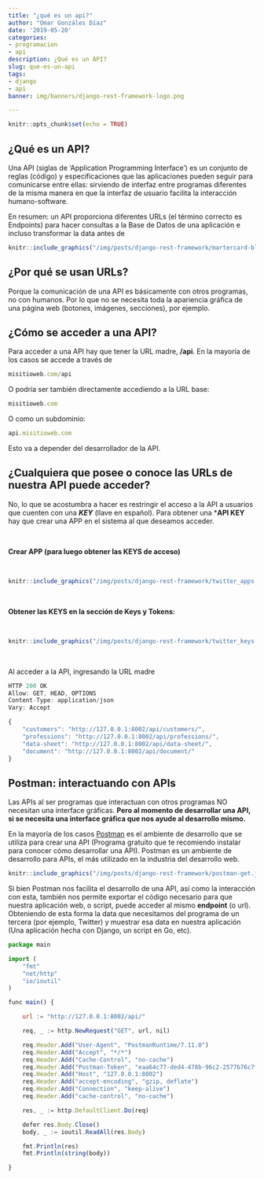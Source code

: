 ```yaml
---
title: "¿qué es un api?"
author: "Omar Gonzáles Díaz"
date: '2019-05-20'
categories:
- programacion
- api
description: ¿Qué es un API?
slug: que-es-un-api
tags:
- django
- api
banner: img/banners/django-rest-framework-logo.png

---
```


```r
knitr::opts_chunk$set(echo = TRUE)
```

## ¿Qué es un API?

Una API (siglas de ‘Application Programming Interface’) es un conjunto de reglas (código) y especificaciones que las aplicaciones pueden seguir para comunicarse entre ellas: sirviendo de interfaz entre programas diferentes de la misma manera en que la interfaz de usuario facilita la interacción humano-software. 

En resumen: un API proporciona diferentes URLs (el término correcto es Endpoints) para hacer consultas a la Base de Datos de una aplicación e incluso transformar la data antes de 

```r
knitr::include_graphics("/img/posts/django-rest-framework/martercard-blockchain-api.jpg")
```

## ¿Por qué se usan URLs? 

Porque la comunicación de una API es básicamente con otros programas, no con humanos. Por lo que no se necesita toda la apariencia gráfica de una página web (botones, imágenes, secciones), por ejemplo.


## ¿Cómo se acceder a una API?


Para acceder a una API hay que tener la URL madre, **/api**. En la mayoría de los casos se accede a través de


```js
misitioweb.com/api
```

O podría ser también directamente accediendo a la URL base:

```js
misitioweb.com
```

O como un subdominio:

```js
api.misitioweb.com
```

Esto va a depender del desarrollador de la API.


## ¿Cualquiera que posee o conoce las URLs de nuestra API puede acceder?

No, lo que se acostumbra a hacer es restringir el acceso a la API a usuarios que cuenten con una ***KEY*** (llave en español). Para obtener una ***API KEY** hay que crear una APP en el sistema al que deseamos acceder.

<br>

**Crear APP (para luego obtener las KEYS de acceso)**

<br>

```r
knitr::include_graphics("/img/posts/django-rest-framework/twitter_apps.jpg")
```

<br>

**Obtener las KEYS en la sección de Keys y Tokens:**

<br>

```r
knitr::include_graphics("/img/posts/django-rest-framework/twitter_keys.jpg")
```

<br>

Al acceder a la API, ingresando la URL madre 

```js

HTTP 200 OK
Allow: GET, HEAD, OPTIONS
Content-Type: application/json
Vary: Accept

{
    "customers": "http://127.0.0.1:8002/api/customers/",
    "professions": "http://127.0.0.1:8002/api/professions/",
    "data-sheet": "http://127.0.0.1:8002/api/data-sheet/",
    "document": "http://127.0.0.1:8002/api/document/"
}


```


## Postman: interactuando con APIs


Las APIs al ser programas que interactuan con otros programas NO necesitan una interface gráficas. **Pero al momento de desarrollar una API, si se necesita una interface gráfica que nos ayude al desarrollo mismo.** 

En la mayoría de los casos [Postman](https://www.getpostman.com/) es el ambiente de desarrollo que se utiliza para crear una API (Programa gratuito que te recomiendo instalar para conocer cómo desarrollar una API). Postman es un ambiente de desarrollo para APIs, el más utilizado en la industria del desarrollo web.



```r
knitr::include_graphics("/img/posts/django-rest-framework/postman-get.jpg")
```


Si bien Postman nos facilita el desarrollo de una API, así como la interacción con esta, también nos permite exportar el código necesario para que nuestra aplicación web, o script, puede acceder al mismo **endpoint** (o url). Obteniendo de esta forma la data que necesitamos del programa de un tercera (por ejemplo, Twitter) y muestrar esa data en nuestra aplicación (Una aplicación hecha con Django, un script en Go, etc).




```js

package main

import (
	"fmt"
	"net/http"
	"io/ioutil"
)

func main() {

	url := "http://127.0.0.1:8002/api/"

	req, _ := http.NewRequest("GET", url, nil)

	req.Header.Add("User-Agent", "PostmanRuntime/7.11.0")
	req.Header.Add("Accept", "*/*")
	req.Header.Add("Cache-Control", "no-cache")
	req.Header.Add("Postman-Token", "eaa64c77-ded4-478b-96c2-2577b76c7fc0,a1cdd474-af75-4446-b95b-e1175450eff7")
	req.Header.Add("Host", "127.0.0.1:8002")
	req.Header.Add("accept-encoding", "gzip, deflate")
	req.Header.Add("Connection", "keep-alive")
	req.Header.Add("cache-control", "no-cache")

	res, _ := http.DefaultClient.Do(req)

	defer res.Body.Close()
	body, _ := ioutil.ReadAll(res.Body)

	fmt.Println(res)
	fmt.Println(string(body))

}

```


